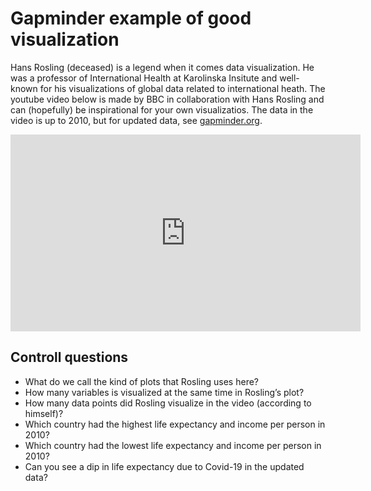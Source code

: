 # Gapminder example of good visualization

Hans Rosling (deceased) is a legend when it comes data visualization. He was a professor of International Health at Karolinska Insitute and well-known for his visualizations of global data related to international heath. The youtube video below is made by BBC in collaboration with Hans Rosling and can (hopefully) be inspirational for your own visualizatios. The data in the video is up to 2010, but for updated data, see [gapminder.org](https://www.gapminder.org/tools/#\$chart-type=bubbles&url=v2).

<iframe width="560" height="315" src="https://www.youtube-nocookie.com/embed/jbkSRLYSojo?si=7h2iaA9NzdQFqzn_" title="YouTube video player" frameborder="0" allow="accelerometer; autoplay; clipboard-write; encrypted-media; gyroscope; picture-in-picture; web-share" referrerpolicy="strict-origin-when-cross-origin" allowfullscreen>

</iframe>

## Controll questions

-   What do we call the kind of plots that Rosling uses here?
-   How many variables is visualized at the same time in Rosling's plot?
-   How many data points did Rosling visualize in the video (according to himself)?
-   Which country had the highest life expectancy and income per person in 2010?
-   Which country had the lowest life expectancy and income per person in 2010?
-   Can you see a dip in life expectancy due to Covid-19 in the updated data?
